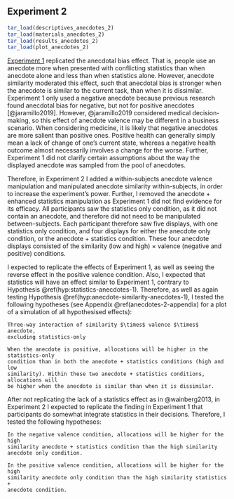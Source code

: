 ## Experiment 2 {#anecdotes-2}

```r
tar_load(descriptives_anecdotes_2)
tar_load(materials_anecdotes_2)
tar_load(results_anecdotes_2)
tar_load(plot_anecdotes_2)
```

[Experiment 1](#anecdotes-1) replicated the anecdotal bias effect. That is,
people use an anecdote more when presented with conflicting statistics than when
anecdote alone and less than when statistics alone. However, anecdote similarity
moderated this effect, such that anecdotal bias is stronger when the anecdote is
similar to the current task, than when it is dissimilar. Experiment 1 only used
a negative anecdote because previous research found anecdotal bias for negative,
but not for positive anecdotes [@jaramillo2019]. However, @jaramillo2019
considered medical decision-making, so this effect of anecdote valence may be
different in a business scenario. When considering medicine, it is likely that
negative anecdotes are more salient than positive ones. Positive health can
generally simply mean a lack of change of one's current state, whereas a
negative health outcome almost necessarily involves a change for the worse.
Further, Experiment 1 did not clarify certain assumptions about the way the
displayed anecdote was sampled from the pool of anecdotes.

Therefore, in Experiment 2 I added a within-subjects anecdote valence
manipulation and manipulated anecdote similarity within-subjects, in order to
increase the experiment's power. Further, I removed the anecdote + enhanced
statistics manipulation as Experiment 1 did not find evidence for its efficacy.
All participants saw the statistics only condition, as it did not contain an
anecdote, and therefore did not need to be manipulated between-subjects. Each
participant therefore saw five displays, with one statistics only condition, and
four displays for either the anecdote only condition, or the anecdote +
statistics condition. These four anecdote displays consisted of the similarity
(low and high) $\times$ valence (negative and positive) conditions.

I expected to replicate the effects of Experiment 1, as well as seeing the
reverse effect in the positive valence condition. Also, I expected that
statistics will have an effect similar to Experiment 1, contrary to
Hypothesis \@ref(hyp:statistics-anecdotes-1). Therefore, as well as again
testing Hypothesis \@ref(hyp:anecdote-similarity-anecdotes-1), I tested the
following hypotheses (see Appendix \@ref(anecdotes-2-appendix) for a plot of a
simulation of all hypothesised effects):

``` hypothesis
Three-way interaction of similarity $\times$ valence $\times$ anecdote,
excluding statistics-only
```

``` hypothesis
When the anecdote is positive, allocations will be higher in the statistics-only
condition than in both the anecdote + statistics conditions (high and low
similarity). Within these two anecdote + statistics conditions, allocations will
be higher when the anecdote is similar than when it is dissimilar.
```

After not replicating the lack of a statistics effect as in @wainberg2013, in
Experiment 2 I expected to replicate the finding in Experiment 1 that
participants do somewhat integrate statistics in their decisions. Therefore, I
tested the following hypotheses:

``` hypothesis
In the negative valence condition, allocations will be higher for the high
similarity anecdote + statistics condition than the high similarity
anecdote only condition.
```

``` hypothesis
In the positive valence condition, allocations will be higher for the high
similarity anecdote only condition than the high similarity statistics +
anecdote condition. 
```

